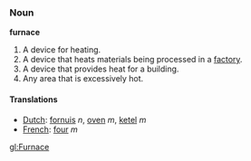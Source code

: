 ===Noun===
'''furnace'''

# A device for heating.
# A device that heats materials being processed in a [[factory]].
# A device that provides heat for a building.
# Any area that is excessively hot.

====Translations====
*[[Dutch]]: [[fornuis]] ''n'', [[oven]] ''m'', [[ketel]] ''m''
*[[French]]: [[four]] ''m''

[[gl:Furnace]]